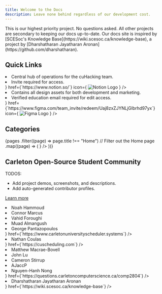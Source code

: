 ```yaml
---
title: Welcome to the Docs
description: Leave none behind regardless of our development cost.
---
```



<Callout type="warn">
  This is our highest priority project. No questions asked. All other projects
  are secondary to keeping our docs up-to-date.
</Callout>

<Callout type="info">
  Our docs site is inspired by [SCESoc's Knowledge
  Base](https://wiki.scesoc.ca/knowledge-base), a project by [Dharshatharan
  Jayatharan Aronan](https://github.com/dharshatharan).
</Callout>

## Quick Links

<Cards>
  <Card
    title="Notion Workspace"
    description={
      <>
        <li>Central hub of operations for the cuHacking team.</li>
        <li>Invite required for access.</li>
      </>
    }
    href={`https://www.notion.so/`}
    icon={
      <img
        src="https://upload.wikimedia.org/wikipedia/commons/e/e9/Notion-logo.svg"
        alt="Notion Logo"
        width={24}
        height={24}
      />
    }
  />
  <Card
    title="Figma Organization"
    description={
      <>
        <li>Contains all design assets for both development and marketing.</li>
        <li>Verified education email required for edit access.</li>
      </>
    }
    href={`https://www.figma.com/team_invite/redeem/Uaj8zxZJYNLjGIbrhd97yx`}
    icon={
      <img
        src="https://upload.wikimedia.org/wikipedia/commons/3/33/Figma-logo.svg"
        alt="Figma Logo"
        width={24}
        height={24}
      />
    }
  />
</Cards>

## Categories

<Cards>
  {pages
    .filter((page) => page.title !== "Home") // Filter out the Home page
    .map((page) => (
      <Card
        key={page.title}
        title={page.title}
        description={page.description}
        href={`/docs/${page.url}`}
        icon={
          <page.icon
            style={{
              color: `hsl(var(--accent-foreground))`,
            }}
          />
        }
      />
    ))}
</Cards>

## Carleton Open-Source Student Community

TODOS:

- Add project demos, screenshots, and descriptions.
- Add auto-generated contributor profiles.

[Learn more](https://github.com/cuhacking/hackathon/issues/52)

<Cards>
  <Card
    title="Carleton Scheduler"
    description={
      <>
        <li>Noah Hammoud</li>
        <li>Connor Marcus</li>
        <li>Vahid Foroughi</li>
        <li>Muad Almangush</li>
        <li>George Pantazopoulos</li>
      </>
    }
    href={`https://www.carletonuniversityscheduler.systems`}
  />
  <Card
    title="cuScheduling"
    description={
      <>
        <li>Nathan Coulas</li>
      </>
    }
    href={`https://cuscheduling.com`}
  />
  <Card
    title="Carleton Scheduler"
    description={
      <>
        <li>Matthew Macrae-Bovell</li>
        <li>John Lu</li>
        <li>Cameron Stirrup</li>
        <li>AJaccP</li>
        <li>Nguyen-Hanh Nong</li>
      </>
    }
    href={`https://questions.carletoncomputerscience.ca/comp2804`}
  />
  <Card
    title="SCESoc Knowledge Base"
    description={
      <>
        <li>Dharshatharan Jayatharan Aronan</li>
      </>
    }
    href={`https://wiki.scesoc.ca/knowledge-base`}
  />
</Cards>
